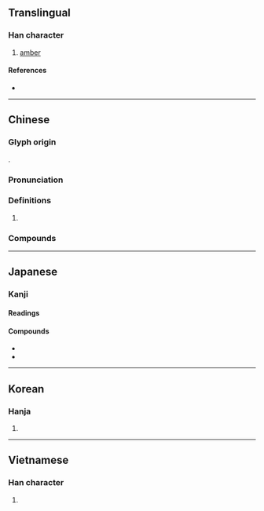 {{character info}}
==Translingual==

===Han character===
{{Han char|rn=96|rad=玉|as=05|sn=9|four=16100|canj=MGHA|ids=⿰𤣩白}}

# [[amber]]

====References====
* {{Han ref|kx=0729.100|dkj=20904|dj=1141.030|hdz=21107.060|uh=73C0|ud=29632|bh=ACC4|bd=44228}}

----

==Chinese==
{{zh-forms}}

===Glyph origin===
{{Han etym}}
{{Han compound|玉|白|ls=psc|c1=s|c2=p|t1=jade}}.

===Pronunciation===
{{zh-pron
|m=pò
|c=paak3
|mc=y
|oc=y
|cat=
}}

===Definitions===
{{zh-hanzi}}

# {{zh-only|琥珀|amber}}

===Compounds===
{{zh-der|琥珀|琥珀色|琥珀酸|蠟珀|黳珀}}

----

==Japanese==

===Kanji===
{{ja-kanji|rs=玉05}}

====Readings====
{{ja-readings
|goon=ひゃく
|kanon=はく
}}

====Compounds====
* {{ja-r|琥%珀|こ%はく}}
* {{ja-r|琥%珀%色|こ%はく%いろ}}

----

==Korean==

===Hanja===
{{ko-hanja|hangeul=박|eumhun=|rv=bak|mr=pak|y=pak}}

# {{rfdef|ko|sort=玉05}}

----

==Vietnamese==

===Han character===
{{vi-hantu|[[phách]]|rs=玉05}}

# {{rfdef|vi|sort=玉05}}
